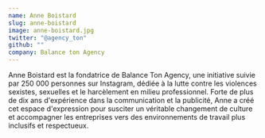 ```yaml
---
name: Anne Boistard
slug: anne-boistard
image: anne-boistard.jpg
twitter: "@agency_ton"
github: ""
company: Balance ton Agency
---
```


Anne Boistard est la fondatrice de Balance Ton Agency, une initiative suivie par 250 000 personnes sur Instagram, dédiée à la lutte contre les violences sexistes, sexuelles et le harcèlement en milieu professionnel. Forte de plus de dix ans d'expérience dans la communication et la publicité, Anne a créé cet espace d'expression pour susciter un véritable changement de culture et accompagner les entreprises vers des environnements de travail plus inclusifs et respectueux.
